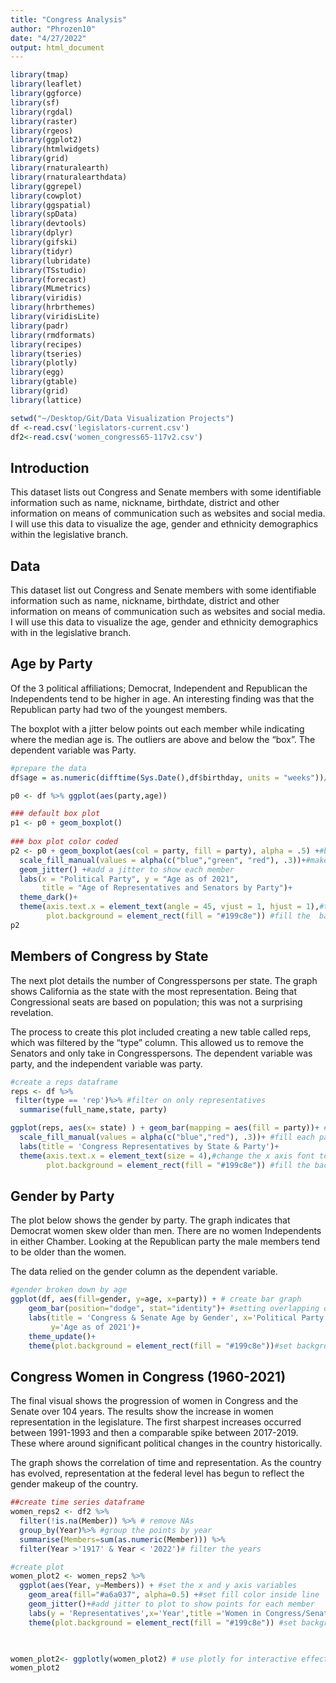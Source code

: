 ```yaml
---
title: "Congress Analysis"
author: "Phrozen10"
date: "4/27/2022"
output: html_document
---
```


```r
library(tmap)
library(leaflet)
library(ggforce)
library(sf)
library(rgdal)
library(raster)
library(rgeos)
library(ggplot2)
library(htmlwidgets)
library(grid)
library(rnaturalearth)
library(rnaturalearthdata)
library(ggrepel)
library(cowplot)
library(ggspatial)
library(spData)
library(devtools)
library(dplyr)
library(gifski)
library(tidyr)
library(lubridate)
library(TSstudio)
library(forecast)
library(MLmetrics)
library(viridis)
library(hrbrthemes)
library(viridisLite)
library(padr)
library(rmdformats)
library(recipes)
library(tseries)
library(plotly)
library(egg)
library(gtable)
library(grid)
library(lattice)

setwd("~/Desktop/Git/Data Visualization Projects")
df <-read.csv('legislators-current.csv')
df2<-read.csv('women_congress65-117v2.csv')
```
## Introduction

This dataset lists out Congress and Senate members with some identifiable information such as name, nickname, birthdate, district and other information on means of communication such as websites and social media. I will use this data to visualize the age, gender and ethnicity demographics within the legislative branch.

## Data

This dataset list out Congress and Senate members with some identifiable 
information such as name, nickname, birthdate, district and other information on means of communication such as websites and social media. I will use this data 
to visualize the age, gender and ethnicity demographics with in the 
legislative branch. 

## Age by Party
Of the 3 political affiliations; Democrat, Independent and Republican the Independents tend to be higher in age. An interesting finding was that the Republican party had two of the youngest members.

The boxplot with a jitter below points out each member while indicating where the median age is. The outliers are above and below the “box”. The dependent variable was Party.

```r
#prepare the data
df$age = as.numeric(difftime(Sys.Date(),df$birthday, units = "weeks"))/52.25

p0 <- df %>% ggplot(aes(party,age))

### default box plot
p1 <- p0 + geom_boxplot() 
  
### box plot color coded
p2 <- p0 + geom_boxplot(aes(col = party, fill = party), alpha = .5) +#boxplot colored by party and filled by the same 
  scale_fill_manual(values = alpha(c("blue","green", "red"), .3))+#make the box values match the colors
  geom_jitter() +#add a jitter to show each member
  labs(x = "Political Party", y = "Age as of 2021",
       title = "Age of Representatives and Senators by Party")+
  theme_dark()+
  theme(axis.text.x = element_text(angle = 45, vjust = 1, hjust = 1),#turn the x axis text to be slightly angled 
        plot.background = element_rect(fill = "#199c8e")) #fill the  background
p2
```

## Members of Congress by State

The next plot details the number of Congresspersons per state. The graph shows California as the state with the most representation. Being that Congressional seats are based on population; this was not a surprising revelation.
  
The process to create this plot included creating a new table called reps, which was filtered by the “type” column. This allowed us to remove the Senators and only take in Congresspersons. The dependent variable was party, and the independent variable was party.


```r
#create a reps dataframe
reps <- df %>%
 filter(type == 'rep')%>% #filter on only representatives
  summarise(full_name,state, party)

ggplot(reps, aes(x= state) ) + geom_bar(mapping = aes(fill = party))+ #create a bar graph by state
  scale_fill_manual(values = alpha(c("blue","red"), .3))+ #fill each party 
  labs(title = 'Congress Representatives by State & Party')+
  theme(axis.text.x = element_text(size = 4),#change the x axis font to fit all states
        plot.background = element_rect(fill = "#199c8e")) #fill the background
```


## Gender by Party

The plot below shows the gender by party. The graph indicates that Democrat women skew older than men. There are no women Independents in either Chamber. Looking at the Republican party the male members tend to be older than the women.

The data relied on the gender column as the dependent variable.


```r
  
#gender broken down by age
ggplot(df, aes(fill=gender, y=age, x=party)) + # create bar graph
    geom_bar(position="dodge", stat="identity")+ #setting overlapping objects side by side
    labs(title = 'Congress & Senate Age by Gender', x='Political Party', 
         y='Age as of 2021')+
    theme_update()+
    theme(plot.background = element_rect(fill = "#199c8e"))#set background color
```






## Congress Women in Congress (1960-2021)

The final visual shows the progression of women in Congress and the Senate over 104 years. The results show the increase in women representation in the legislature. The first sharpest increases occurred between 1991-1993 and then a comparable spike between 2017-2019. These where around significant political changes in the country historically.

The graph shows the correlation of time and representation. As the country has evolved, representation at the federal level has begun to reflect the gender makeup of the country.


```r
##create time series dataframe
women_reps2 <- df2 %>%
  filter(!is.na(Member)) %>% # remove NAs
  group_by(Year)%>% #group the points by year
  summarise(Members=sum(as.numeric(Member))) %>%
  filter(Year >'1917' & Year < '2022')# filter the years

#create plot
women_plot2 <- women_reps2 %>% 
  ggplot(aes(Year, y=Members)) + #set the x and y axis variables
    geom_area(fill="#a6a037", alpha=0.5) +#set fill color inside line
    geom_jitter()+#add jitter to plot to show points for each member
    labs(y = 'Representatives',x='Year',title ='Women in Congress/Senate (1917-2021)' ) +
    theme(plot.background = element_rect(fill = "#199c8e")) #set background color
    


women_plot2<- ggplotly(women_plot2) # use plotly for interactive effect
women_plot2

```



